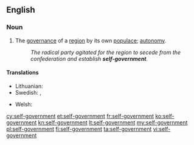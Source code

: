 ==English==

===Noun===
{{en-noun|sg=[[self]]-[[government]]|-}}

# The [[governance]] of a [[region]] by its own [[populace]]; [[autonomy]].
#:''The radical party agitated for the region to secede from the confederation and establish '''self-government'''.''

====Translations====
{{trans-top|self-government}}
* Lithuanian: {{t|lt|savivalda|f}}
* Swedish: {{t|sv|självstyre|n}}, {{t|sv|autonomi|c}}
{{trans-mid}}
* Welsh: {{t|cy|hunanlywodraeth}}
{{trans-bottom}}

[[cy:self-government]]
[[et:self-government]]
[[fr:self-government]]
[[ko:self-government]]
[[kn:self-government]]
[[lt:self-government]]
[[my:self-government]]
[[pl:self-government]]
[[fi:self-government]]
[[ta:self-government]]
[[vi:self-government]]